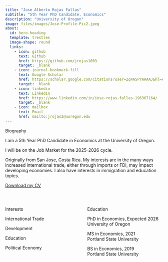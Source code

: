```yaml
---
title: "Jose Alberto Rojas Fallas"
subtitle: "5th Year PhD Candidate, Economics"
description: "University of Oregon"
image: files/images/Jose-Profile-Pic2.jpeg
about:
  id: hero-heading
  template: trestles
  image-shape: round
  links:
    - icon: github
      text: Github
      href: https://github.com/jrojas1003
      target: _blank
    - icon: journal-bookmark-fill
      text: Google Scholar
      href: https://scholar.google.com/citations?user=Zq4ASPYAAAAJ&hl=en
      target: _blank
    - icon: linkedin
      text: LinkedIn
      href: https://www.linkedin.com/in/jose-rojas-fallas-196367164/ 
      target: _blank
    - icon: mailbox
      text: Email
      href: mailto:jrojas2@uoregon.edu
---
```


::: {#hero-heading}

[Biography]{.big .hi}

I am a 5th Year PhD Candidate in Economics at the University of Oregon.

I will be on the Job Market for the 2025-2026 cycle. 

Originally from San Jose, Costa Rica. 
My interests are in the many ways increased international trade, either through imports or FDI, may impact developing economies.
I also have interests in immigration and education topics. 

[Download my CV](files/documents/rojas-cv.pdf){target=_blank .btn .btn-primary .btn-lg .cv-download} 

<br>

:::: {.columns}

::: {.column width="50%"}

::: {.text-center}
[Interests]{.large .hi}
:::

<i class="bi bi-book" style="font-size: 1.5rem;"></i> International Trade

<i class="bi bi-book" style="font-size: 1.5rem;"></i> Development

<i class="bi bi-book" style="font-size: 1.5rem;"></i> Education

<i class="bi bi-book" style="font-size: 1.5rem;"></i> Political Economy

:::

::: {.column width="50%"}

::: {.text-center}
[Education]{.large .hi}
:::

<i class="bi bi-mortarboard" style="font-size: 1.5rem;"></i> PhD in Economics, Expected 2026 
[University of Oregon]{.small .indent}
  
<i class="bi bi-mortarboard" style="font-size: 1.5rem;"></i> MS in Economics, 2021  
[Portland State University]{.small .indent}
  
<i class="bi bi-mortarboard" style="font-size: 1.5rem;"></i> BS in Economics, 2019  
[Portland State University]{.small .indent}
:::

::::

:::